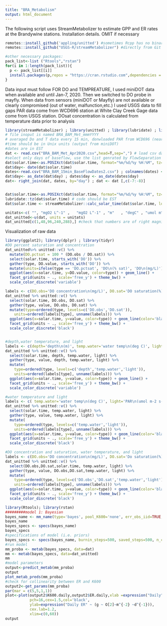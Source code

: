 ```yaml
---
title: "BRA_Metabolism"
output: html_document
---
```


The following script uses StreamMetabolizer to estimate GPP and ER rates at the Brandywine stations.
Installation details. OMIT if necessary
```r
remotes::install_github('appling/unitted') #sometimes Rcpp has no binary version yet, if so, don't update from source versions, instead, say no to the source compilation and install the most recent binary version
remotes::install_github("USGS-R/streamMetabolizer") #directly from Git so we get the most recent version

#other necessary packages: 
pack_list<-list ("Rtools","rstan")
for(i in 1:length(pack_list)){
  p <- pack_list[[i]]
  install.packages(p,repos = "https://cran.rstudio.com",dependencies = TRUE)
}

```

Data input must follow
FOR DO and TEMPREATURE, I used miniDOT data when available and until Jan-7, 2020. Then we switched to DO probe in mayfly.
When data from sensors (miniDOT or Mayfly) are not available or clearly compromised (out of water, malfunction,etc.) I used USGS data to fill gaps
PAR data come from WCD696 station at White Clay Creek
Gage data come from USGS station. 
DOsat concentration is calculated from temperature data prior to analysis
```r
library(streamMetabolizer) ; library(unitted) ; library(lubridate) ; library(dplyr)
# file inoput is named BRA_BAM_Met_mmmYYYY
# averaged Do and T data every 15 min, donwloaded PAR from WCD696 (near Stroud), and added gage from Museum USGS station
#time should be in Unix units (output from miniDOT)
#dates are in EST
dat <- read.csv("BRA_BAM_Met_Apr2020.csv",head=T,sep=",") # load csv data
#select only days of baseflow, use the list genrated by FlowSeparation script.
dat$solar.time<-as.POSIXct(dat$solar.time, format="%m/%d/%y %H:%M", tz="EST")
dat$day<- date(dat$solar.time)
dates<-read.csv("BRA_BAM_15min_BaseFlowDates2.csv") ; colnames(dates) <- c("id","day")
dat$day<- as_date(dat$day) ; dates$day <- as_date(dates$day)
dat<- right_join(dat, dates, by="day") ; dat <- dat [,c(-7:-8)]


dat$solar.time<-as.POSIXct(dat$solar.time, format="%m/%d/%y %H:%M", tz="EST")
lubridate::tz(dat$solar.time) # code should be EST
dat$solar.time <- streamMetabolizer::calc_solar_time(dat$solar.time, longitude=-75) #make it mean solar time

unitats<-c(	"", "mgO2 L^-1" ,	"mgO2 L^-1"	, "m"	, "degC" , "umol m^-2 s^-1") #attach units and form a unitted data.frame
dat_unitted<-u(dat, units = unitats)
dat_unitted[c(1,48,96,240,288),] #check that numbers are of right magnitude according to the supposed units 
```

Visualization of raw data
```r
library(ggplot2); library(dplyr) ; library(tidyr)
#DO percent saturation and concentration
dat_unitted%>% unitted::v() %>%
  mutate(DO.pctsat = 100 * (DO.obs / DO.sat)) %>%
  select(solar.time, starts_with('DO')) %>%
  gather(type, DO.value, starts_with('DO')) %>%
  mutate(units=ifelse(type == 'DO.pctsat', 'DO\n(% sat)', 'DO\n(mg/L)')) %>%
  ggplot(aes(x=solar.time, y=DO.value, color=type)) + geom_line() + 
  facet_grid(units ~ ., scale='free_y') + theme_bw() +
  scale_color_discrete('variable')

labels <- c(DO.obs='DO concentration\n(mg/L)', DO.sat='DO saturation(%)')
dat_unitted %>% unitted::v() %>%
  select(solar.time, DO.obs, DO.sat) %>%
  gather(type, value, DO.obs, DO.sat) %>%
  mutate(type=ordered(type, levels=c('DO.obs','DO.sat')),
    units=ordered(labels[type], unname(labels))) %>%
  ggplot(aes(x=solar.time, y=value, color=type)) + geom_line(color='black') + 
  facet_grid(units ~ ., scale='free_y') + theme_bw() +
  scale_color_discrete('black')


#depth,water temperature, and light
labels <- c(depth='depth\n(m)', temp.water='water temp\n(deg C)', light='PAR\n(umol m^-2 s^-1)')
dat_unitted %>% unitted::v() %>%
  select(solar.time, depth, temp.water, light) %>%
  gather(type, value, depth, temp.water, light) %>%
  mutate(
    type=ordered(type, levels=c('depth','temp.water','light')),
    units=ordered(labels[type], unname(labels))) %>%
  ggplot(aes(x=solar.time, y=value, color=type)) + geom_line() + 
  facet_grid(units ~ ., scale='free_y') + theme_bw() +
  scale_color_discrete('variable')

#water temperature and light
labels <- c( temp.water='water temp\n(deg C)', light='PAR\n(umol m-2 s-1)')
dat_unitted %>% unitted::v() %>%
  select(solar.time, temp.water, light) %>%
  gather(type, value, temp.water, light) %>%
  mutate(
    type=ordered(type, levels=c('temp.water','light')),
    units=ordered(labels[type], unname(labels))) %>%
  ggplot(aes(x=solar.time, y=value, color=type)) + geom_line(color='black') + 
  facet_grid(units ~ ., scale='free_y') + theme_bw() +
  scale_color_discrete('black')

#DO concentration and saturation, water temperature, and light
labels <- c(DO.obs='DO concentration\n(mg/L)', DO.sat='Do saturation(%)', temp.water='water temp\n(deg C)', light='PAR\n(umol m-2 s-1)')
dat_unitted %>% unitted::v() %>%
  select(DO.obs,DO.sat,solar.time, temp.water, light) %>%
  gather(type, value, DO.obs,DO.sat,temp.water, light) %>%
  mutate(
    type=ordered(type, levels=c('DO.obs','DO.sat','temp.water','light')),
    units=ordered(labels[type], unname(labels))) %>%
  ggplot(aes(x=solar.time, y=value, color=type)) + geom_line(color='black') + 
  facet_grid(units ~ ., scale='free_y') + theme_bw() +
  scale_color_discrete('black')


```


```r
library(Rtools); library(rstan)
#########model 1: Bayesian
bayes_name <- mm_name(type='bayes', pool_K600='none', err_obs_iid=TRUE, err_proc_iid=TRUE)
bayes_name
bayes_specs <- specs(bayes_name)
bayes_specs
#specifications of model (i.e. priors)
bayes_specs <- specs(bayes_name, burnin_steps=500, saved_steps=500, n_cores=4,K600_daily_meanlog = 2.48)
#run model
mm_proba <- metab(bayes_specs, data=dat)
mm <- metab(bayes_specs, data=dat_unitted)
mm
#model parameters
output<-predict_metab(mm_proba)
output
plot_metab_preds(mm_proba)
#check for collinearity between ER and K600
output2<-get_params(mm_proba)
par(mar = c(5,5,1,1))
plot<-plot(output2$K600.daily,output2$ER.daily,xlab =expression("Daily"~K[600]~(d^{-1})),
           pch=16,cex=1.5,col='black',
           ylab=expression("Daily ER" ~ (g ~ O[2]~m^{-2} ~d^{-1})),
           cex.lab=1.2,
           xlim=c(0,60))
output



```



